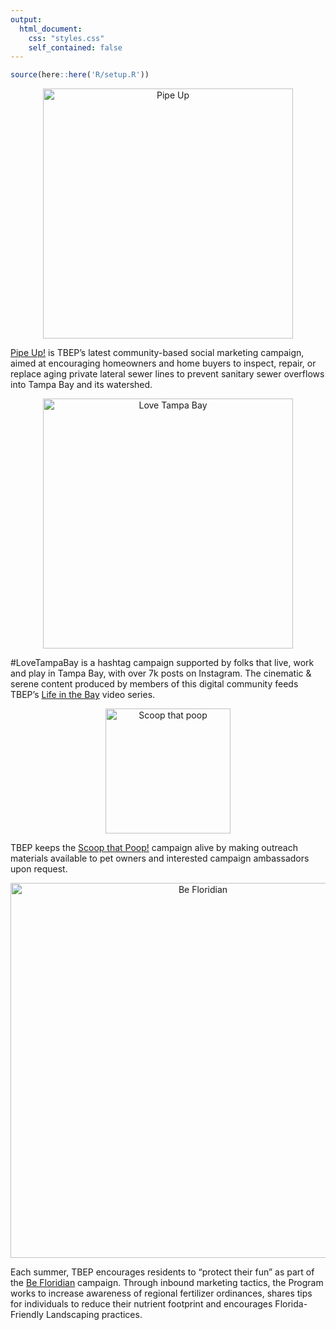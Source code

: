 ```yaml
---
output:
  html_document:
    css: "styles.css"
    self_contained: false
---
```


```r
source(here::here('R/setup.R'))
```

<p><center><img alt="Pipe Up" src="img/pipeup.png" width="400"/></center></p>

[Pipe Up!](https://tbep.org/pipeup/) is TBEP’s latest community-based social marketing campaign, aimed at encouraging homeowners and home buyers to inspect, repair, or replace aging private lateral sewer lines to prevent sanitary sewer overflows into Tampa Bay and its watershed.

<p><center><img alt="Love Tampa Bay" src="img/LTB_Low-res.png" width="400"/></center></p>

\#LoveTampaBay is a hashtag campaign supported by folks that live, work and play in Tampa Bay, with over 7k posts on Instagram. The cinematic & serene content produced by members of this digital community feeds TBEP's [Life in the Bay](https://tbep.org/lifeinthebay/) video series. 

<p><center><img alt="Scoop that poop" src="img/scoopthatpooplogo_finalx.jpg" width="200"/></center></p>

TBEP keeps the [Scoop that Poop!](https://tbep.org/scoop-that-poop/) campaign alive by making outreach materials available to pet owners and interested campaign ambassadors upon request.

<p><center><img alt="Be Floridian" src="img/BF.png" width="600"/></center></p>

Each summer, TBEP encourages residents to "protect their fun" as part of the [Be Floridian](https://tbep.org/our-work/education/be-floridian/) campaign. Through inbound marketing tactics, the Program works to increase awareness of regional fertilizer ordinances, shares tips for individuals to reduce their nutrient footprint and encourages Florida-Friendly Landscaping practices.

<script type="text/javascript" src="js/iframeResizer.contentWindow.min.js"></script>
